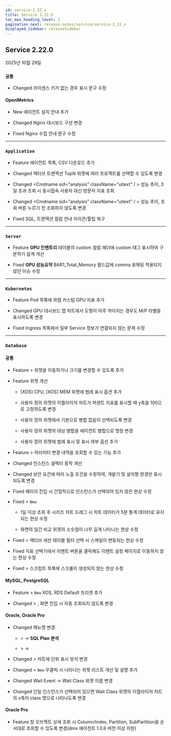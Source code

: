 ```yaml
---
id: service-2_22_x
title: Service 2.22.X
toc_max_heading_level: 2
pagination_next: release-notes/service/service-2_21_x
displayed_sidebar: releaseSidebar
---
```


## Service 2.22.0

2025년 10월 29일

<div class='indentTab'>

### `공통`

- <Status priority='1'>Changed</Status> 라이센스 키가 없는 경우 표시 문구 수정

#### OpenMetrics

- <Status priority='1'>New</Status> 에이전트 설치 안내 추가

- <Status priority='1'>Changed</Status> Nginx 대시보드 구성 변경

- <Status priority='0'>Fixed</Status> Nginx 수집 안내 문구 수정

---

### `Application` 

- <Status priority='1'>Feature</Status> <Cmdname sid="management" className="uitext" /> 에이전트 목록, CSV 다운로드 추가

- <Status priority='1'>Changed</Status> <Cmdname sid="integratedFlexboard" className="uitext" /> 액티브 트랜잭션 TopN 위젯에 여러 프로젝트를 선택할 수 있도록 변경

- <Status priority='1'>Changed</Status> <Cmdname sid="analysis" className="uitext" / > 성능 추이, 3일 초과 조회 시 동시접속 사용자 대신 방문자 지표 조회

- <Status priority='1'>Changed</Status> <Cmdname sid="analysis" className="uitext" / > 성능 추이, 조회 버튼 누르기 전 조회하지 않도록 변경

- <Status priority='0'>Fixed</Status> <Cmdname sid="side_statistics" className="uitext" /> SQL, 트랜잭션 컬럼 안내 아이콘/툴팁 복구

---

### `Server`

- <Status priority='1'>Feature</Status> **GPU 인벤토리** 테이블의 custom 컬럼 헤더에 custom 태그 표시하여 구분하기 쉽게 개선

- <Status priority='0'>Fixed</Status> **GPU 성능요약** BAR1_Total_Memory 필드값에 comma 포매팅 적용되지 않던 이슈 수정

---

### `Kubernetes`

- <Status priority='1'>Feature</Status> Pod 목록에 와탭 커스텀 GPU 지표 추가

- <Status priority='1'>Changed</Status> GPU 대시보드 맵 차트에서 도형이 아주 작아지는 경우도 M/P 라벨을 표시하도록 변경

- <Status priority='0'>Fixed</Status> <Cmdname sid="workload" className="uitext" /> Ingress 목록에서 일부 Service 정보가 연결되지 않는 문제 수정

---

### `Database`

#### 공통

- <Status priority='1'>Feature</Status> <Cmdname sid="side_dashboard" className="uitext" /> &gt; <Cmdname sid="trends_compare" className="uitext" /> 위젯을 이동하거나 크기를 변경할 수 있도록 추가

- <Status priority='1'>Feature</Status> <Cmdname sid="side_dashboard" className="uitext" /> 위젯 개선

    - [XOS] CPU, [XOS] MEM 위젯에 범례 표시 옵션 추가

    - 사용자 정의 위젯의 이퀄라이저 차트가 퍼센트 지표를 표시할 때 y축을 100으로 고정하도록 변경

    - 사용자 정의 위젯에서 기본으로 병합 없음이 선택되도록 변경

    - 사용자 정의 위젯의 대상 병합을 에이전트 병합으로 명칭 변경

    - 사용자 정의 위젯에 범례 표시 및 표시 여부 옵션 추가

- <Status priority='1'>Feature</Status> <Cmdname sid="analysis" className="uitext" /> &gt; <Cmdname sid="db_parameter" className="uitext" /> 파라미터 변경 내역을 조회할 수 있는 기능 추가

- <Status priority='1'>Changed</Status> 인스턴스 셀렉터 동작 개선 

- <Status priority='1'>Changed</Status> <Cmdname sid="side_dbScriptManager" className="uitext" /> 보안 요건에 따라 노출 조건을 수정하여, 개발기 및 설치형 환경만 표시되도록 변경

- <Status priority='0'>Fixed</Status> 페이지 진입 시 간헐적으로 인스턴스가 선택되어 있지 않은 현상 수정

- <Status priority='0'>Fixed</Status> <Cmdname sid="side_dashboard" className="uitext" /> &gt; <Cmdname sid="side_dbMonitoring" className="uitext" /> <code class="newfunc">New</code> 

    - 1일 이상 조회 후 시리즈 차트 드래그 시 차트 데이터가 5분 통계 데이터로 유지되는 현상 수정

    - 화면의 일간 비교 위젯의 소숫점이 너무 길게 나타나는 현상 수정

- <Status priority='0'>Fixed</Status> <Cmdname sid="side_dashboard" className="uitext" /> &gt; <Cmdname sid="side_dbMonitoring" className="uitext" /> 액티브 세션 테이블 필터 선택 시 스케일이 변동되는 현상 수정

- <Status priority='0'>Fixed</Status> <Cmdname sid="side_dashboard" className="uitext" /> 지표 선택기에서 이벤트 버튼을 클릭해도 이벤트 설정 페이지로 이동하지 않는 현상 수정

- <Status priority='0'>Fixed</Status>  <Cmdname sid="analysis" className="uitext" /> &gt; <Cmdname sid="side_dbScriptManager" className="uitext" /> 스크립트 목록에 스크롤이 생성되지 않는 현상 수정

#### MySQL, PostgreSQL

- <Status priority='1'>Feature</Status> <Cmdname sid="side_dashboard" className="uitext" /> &gt; <Cmdname sid="side_dbMonitoring" className="uitext" /> <code class="newfunc">New</code> XOS, RDS Default 프리셋 추가

- <Status priority='1'>Changed</Status> <Cmdname sid="side_reportStat" className="uitext" /> &gt; <Cmdname sid="pg_stat" className="uitext" />, <Cmdname sid="side_mysqlStat" className="uitext" /> 화면 진입 시 자동 조회되지 않도록 변경

#### Oracle, Oracle Pro

- <Status priority='1'>Changed</Status> 메뉴명 변경

    - <Cmdname sid="analysis" className="uitext" /> &gt; <Cmdname sid="side_dbSqlAnalysis" className="uitext" /> →  **SQL Plan 분석**

    - <Cmdname sid="analysis" className="uitext" /> &gt; <Cmdname sid="trends_compare" className="uitext" /> → <Cmdname sid="TTL08868" className="uitext" />

- <Status priority='1'>Changed</Status> <Cmdname sid="analysis" className="uitext" /> &gt; <Cmdname sid="side_dbWaitAnalysis" className="uitext" /> 차트에 단위 표시 방식 변경

- <Status priority='1'>Changed</Status> <Cmdname sid="side_dashboard" className="uitext" /> &gt; <Cmdname sid="side_dbMonitoring" className="uitext" /> <code class="newfunc">New</code> 우클릭 시 나타나는 위젯 리스트 개선 및 설명 추가

- <Status priority='1'>Changed</Status> Wait Event → Wait Class 위젯 이름 변경

- <Status priority='1'>Changed</Status> 단일 인스턴스가 선택되어 있으면 Wait Class 위젯의 이퀄라이저 차트의 x축이 class 명으로 나타나도록 변경

#### Oracle Pro

- <Status priority='1'>Feature</Status> <Cmdname sid="TTL06224" className="uitext" />창 오브젝트 상세 조회 시 Column/Index, Partition, SubPartition을 순서대로 조회할 수 있도록 변경(dmx 에이전트 1.0.6 버전 이상 지원)

</div> 